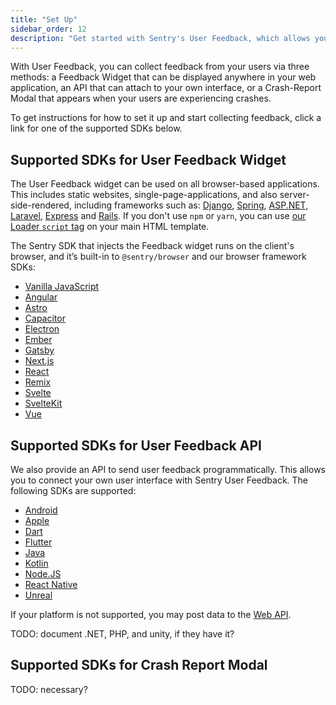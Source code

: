 ```yaml
---
title: "Set Up"
sidebar_order: 12
description: "Get started with Sentry's User Feedback, which allows you to collect feedback from your users."
---
```


With User Feedback, you can collect feedback from your users via three methods: a Feedback Widget that can be displayed anywhere in your web application, an API that can attach to your own interface, or a Crash-Report Modal that appears when your users are experiencing crashes.

To get instructions for how to set it up and start collecting feedback, click a link for one of the supported SDKs below.

## Supported SDKs for User Feedback Widget

The User Feedback widget can be used on all browser-based applications. This includes static websites, single-page-applications, and also server-side-rendered, including frameworks such as:
[Django](/platforms/python/integrations/django/),
[Spring](/platforms/java/guides/spring-boot/),
[ASP.NET](/platforms/dotnet/guides/aspnetcore/),
[Laravel](/platforms/php/guides/laravel/),
[Express](/platforms/javascript/guides/express/) and
[Rails](/platforms/ruby/guides/rails/).
If you don't use `npm` or `yarn`, you can use [our Loader `script` tag](/platforms/javascript/install/loader/) on your main HTML template.

The Sentry SDK that injects the Feedback widget runs on the client's browser, and it’s built-in to `@sentry/browser` and our browser framework SDKs:

- [Vanilla JavaScript](/platforms/javascript/user-feedback/)
- [Angular](/platforms/javascript/guides/angular/user-feedback/)
- [Astro](/platforms/javascript/guides/astro/user-feedback/)
- [Capacitor](/platforms/javascript/guides/capacitor/user-feedback/)
- [Electron](/platforms/javascript/guides/electron/user-feedback/)
- [Ember](/platforms/javascript/guides/ember/user-feedback/)
- [Gatsby](/platforms/javascript/guides/gatsby/user-feedback/)
- [Next.js](/platforms/javascript/guides/nextjs/user-feedback/)
- [React](/platforms/javascript/guides/react/user-feedback/)
- [Remix](/platforms/javascript/guides/remix/user-feedback/)
- [Svelte](/platforms/javascript/guides/svelte/user-feedback/)
- [SvelteKit](/platforms/javascript/guides/sveltekit/user-feedback/)
- [Vue](/platforms/javascript/guides/vue/user-feedback/)

## Supported SDKs for User Feedback API

We also provide an API to send user feedback programmatically. This allows you to connect your own user interface with Sentry User Feedback. The following SDKs are supported:

- [Android](/platforms/android/user-feedback/#user-feedback-api)
- [Apple](/platforms/apple/user-feedback/#user-feedback-api)
- [Dart](/platforms/dart/user-feedback/#user-feedback-api)
- [Flutter](/platforms/dart/guides/flutter/user-feedback/#user-feedback-api)
- [Java](/platforms/java/user-feedback/#user-feedback-api)
- [Kotlin](/platforms/kotlin/guides/kotlin-multiplatform/user-feedback/#user-feedback-api)
- [Node.JS](/platforms/javascript/guides/node/user-feedback/#user-feedback-api)
- [React Native](/platforms/react-native/user-feedback/#user-feedback-api)
- [Unreal](/platforms/unreal/user-feedback/#user-feedback-api)

If your platform is not supported, you may post data to the [Web API](https://docs.sentry.io/api/projects/submit-user-feedback/).

TODO: document .NET, PHP, and unity, if they have it?

## Supported SDKs for Crash Report Modal
TODO: necessary?
